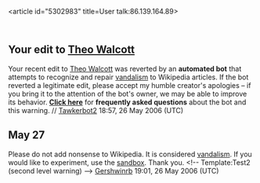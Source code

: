 <article id="5302983" title=User talk:86.139.164.89>
	<talkpage id="5302983" title="User talk:86.139.164.89">


==Your edit to [[Theo Walcott]]==
Your recent edit to [[Theo Walcott]] was reverted by an '''automated bot''' that attempts to recognize and repair [[Wikipedia:vandalism|vandalism]] to Wikipedia articles. If the bot reverted a legitimate edit, please accept my humble creator's apologies – if you bring it to the attention of the bot's owner, we may be able to improve its behavior. '''[[User:Tawkerbot2/FAQ|Click here]]''' for '''frequently asked questions''' about the bot and this warning. // [[User:Tawkerbot2|Tawkerbot2]] 18:57, 26 May 2006 (UTC)

== May 27 ==

Please do not add nonsense to Wikipedia. It is considered [[Wikipedia:Vandalism|vandalism]]. If you would like to experiment, use the [[Wikipedia:Sandbox|sandbox]]. Thank you. &lt;!-- Template:Test2 (second level warning) --&gt; [[User:Gershwinrb|Gershwinrb]] 19:01, 26 May 2006 (UTC)
	</talkpage>
</article>
